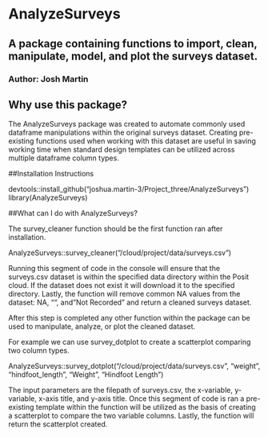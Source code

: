 # AnalyzeSurveys
## A package containing functions to import, clean, manipulate, model, and plot the surveys dataset.
### Author: Josh Martin

## Why use this package?

The AnalyzeSurveys package was created to automate commonly used dataframe manipulations within the original surveys dataset. Creating pre-existing functions used when working with this dataset are useful in saving working time when standard design templates can be utilized across multiple dataframe column types.

##Installation Instructions

devtools::install_github("joshua.martin-3/Project_three/AnalyzeSurveys")
library(AnalyzeSurveys)

##What can I do with AnalyzeSurveys?

The survey_cleaner function should be the first function ran after installation.

AnalyzeSurveys::survey_cleaner("/cloud/project/data/surveys.csv")

Running this segment of code in the console will ensure that the surveys.csv dataset is within the specified data directory within the Posit cloud. If the dataset does not exist it will download it to the specified directory. Lastly, the function will remove common NA values from the dataset: NA, "", and "Not Recorded" and return a cleaned surveys dataset.

After this step is completed any other function within the package can be used to manipulate, analyze, or plot the cleaned dataset.

For example we can use survey_dotplot to create a scatterplot comparing two column types.

AnalyzeSurveys::survey_dotplot("/cloud/project/data/surveys.csv", "weight", "hindfoot_length", "Weight", "Hindfoot Length")

The input parameters are the filepath of surveys.csv, the x-variable, y-variable, x-axis title, and y-axis title.
Once this segment of code is ran a pre-existing template within the function will be utilized as the basis of creating a scatterplot to compare the two variable columns. Lastly, the function will return the scatterplot created.



